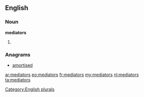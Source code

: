 ==English==

===Noun===
'''mediators'''

# {{plural of|[[mediator]]}}

===Anagrams===
* [[amortised#English|amortised]]

[[Category:English plurals]]

[[ar:mediators]]
[[eo:mediators]]
[[fr:mediators]]
[[my:mediators]]
[[nl:mediators]]
[[ta:mediators]]